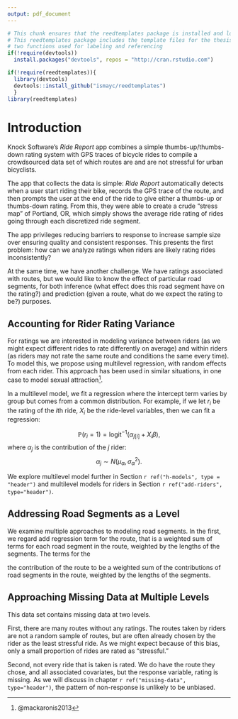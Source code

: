 ```yaml
---
output: pdf_document
---
```


<!-- The {.unnumbered} option here means that the introduction will be "Chapter 0." -->

```r
# This chunk ensures that the reedtemplates package is installed and loaded
# This reedtemplates package includes the template files for the thesis and also
# two functions used for labeling and referencing
if(!require(devtools))
  install.packages("devtools", repos = "http://cran.rstudio.com")

if(!require(reedtemplates)){
  library(devtools)
  devtools::install_github("ismayc/reedtemplates")
  }
library(reedtemplates)
```

# Introduction {.unnumbered}

Knock Software's *Ride Report* app combines a simple thumbs-up/thumbs-down rating system with
GPS traces of bicycle rides to compile a crowdsourced data set of which routes
are and are not stressful for urban bicyclists.

The app that collects the data is simple: *Ride Report* automatically detects when
a user start riding their bike, records the GPS trace of the route, and then
prompts the user at the end of the ride to give either a thumbs-up or thumbs-down
rating. From this, they were able to create a crude "stress map" of Portland, OR,
which simply shows the average ride rating of rides going through each discretized
ride segment.

The app privileges reducing barriers to response to increase sample size over
ensuring quality and consistent responses. This presents the first problem: how
can we analyze ratings when riders are likely rating rides inconsistently?

At the same time, we have another challenge. We have ratings associated with
routes, but we would like to know the effect of particular road segments, for
both inference (what effect does this road segment have on the rating?) and
prediction (given a route, what do we expect the rating to be?) purposes.

## Accounting for Rider Rating Variance

For ratings we are interested in modeling variance between riders (as
we might expect different rides to rate differently on average) and within riders
(as riders may not rate the same route and conditions the same every time). To
model this, we propose using multilevel regression, with random effects from
each rider. This approach has been used in similar situations, in one case to
model sexual attraction^[@mackaronis2013].

In a multilevel model, we fit a regression where the intercept term varies by
group but comes from a common distribution. For example,
if we let $r_i$ be the rating of the $i$th ride, $X_i$ be the ride-level variables,
then we can fit a regression:

$$\mathbb{P}(r_i = 1) = \text{logit}^{-1}
\left( \alpha_{j[i]} +  X_i \beta \right) ,$$
where $\alpha_j$ is the contribution of the $j$ rider:
$$\alpha_j \sim N (\mu_\alpha, \sigma^2_\alpha).$$

We explore multilevel model further in Section `r ref("h-models", type = "header")`
and multilevel models for riders in Section `r ref("add-riders", type="header")`.

## Addressing Road Segments as a Level

We examine multiple approaches to modeling road segments. In the first, we
regard add regression term for the route, that is a weighted sum of terms for
each road segment in the route, weighted by the lengths of the segments. The
terms for the 

the contribution of the route to be a weighted sum of the contributions
of road segments in the route, weighted by the lengths of the segments. 

<!-- might consider researching multi-group multilevel models -->
<!-- include sample size concerns? Not sure yet. -->


## Approaching Missing Data at Multiple Levels

This data set contains missing data at two levels.

First, there are many routes without any ratings. The routes taken by riders are
not a random sample of routes, but are often already chosen by the rider as the
least stressful ride. As we might expect because of this bias, only a small
proportion of rides are rated as "stressful."

Second, not every ride that is taken is rated. We do have the route they chose,
and all associated covariates, but the response variable, rating is missing. As
we will discuss in chapter `r ref("missing-data", type="header")`, the pattern
of non-response is unlikely to be unbiased.
